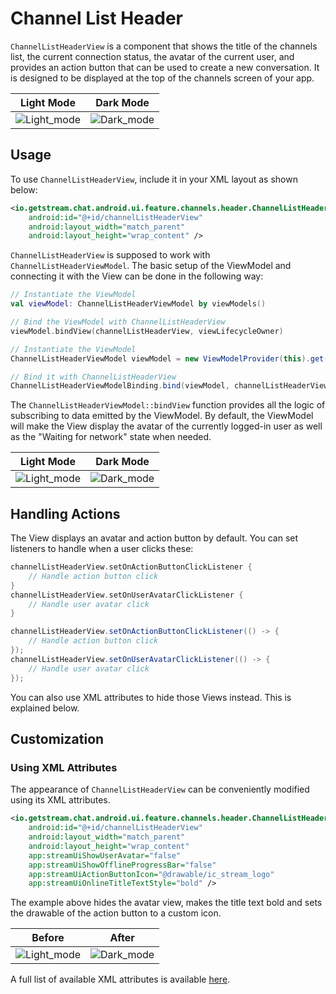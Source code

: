 
# Channel List Header

`ChannelListHeaderView` is a component that shows the title of the channels list, the current connection status, the avatar of the current user, and provides an action button that can be used to create a new conversation. It is designed to be displayed at the top of the channels screen of your app.
 
 | Light Mode | Dark Mode |
 | --- | --- |
 |![Light_mode](../../assets/channels_header.png)|![Dark_mode](../../assets/channels_header_dark.png)|
 
## Usage

To use `ChannelListHeaderView`, include it in your XML layout as shown below:

```xml
<io.getstream.chat.android.ui.feature.channels.header.ChannelListHeaderView
    android:id="@+id/channelListHeaderView"
    android:layout_width="match_parent"
    android:layout_height="wrap_content" />
```

`ChannelListHeaderView` is supposed to work with `ChannelListHeaderViewModel`. The basic setup of the ViewModel and connecting it with the View can be done in the following way:

<Tabs>
<TabItem value="kotlin" label="Kotlin">

 ```kotlin
// Instantiate the ViewModel
val viewModel: ChannelListHeaderViewModel by viewModels()

// Bind the ViewModel with ChannelListHeaderView
viewModel.bindView(channelListHeaderView, viewLifecycleOwner)
```
</TabItem>

<TabItem value="java" label="Java">

```java
// Instantiate the ViewModel
ChannelListHeaderViewModel viewModel = new ViewModelProvider(this).get(ChannelListHeaderViewModel.class);

// Bind it with ChannelListHeaderView
ChannelListHeaderViewModelBinding.bind(viewModel, channelListHeaderView, getViewLifecycleOwner());
```
</TabItem>
</Tabs>

The `ChannelListHeaderViewModel::bindView` function provides all the logic of subscribing to data emitted by the ViewModel. By default, the ViewModel will make the View display the avatar of the currently logged-in user as well as the "Waiting for network" state when needed.

 | Light Mode | Dark Mode |
 | --- | --- |
 |![Light_mode](../../assets/channels_header_waiting_for_network.png)|![Dark_mode](../../assets/channels_header_waiting_for_network_dark.png)|

## Handling Actions

The View displays an avatar and action button by default. You can set listeners to handle when a user clicks these:

<Tabs>
<TabItem value="kotlin" label="Kotlin">

```kotlin
channelListHeaderView.setOnActionButtonClickListener {
    // Handle action button click
}
channelListHeaderView.setOnUserAvatarClickListener {
    // Handle user avatar click
}
```
</TabItem>

<TabItem value="java" label="Java">

```java
channelListHeaderView.setOnActionButtonClickListener(() -> {
    // Handle action button click
});
channelListHeaderView.setOnUserAvatarClickListener(() -> {
    // Handle user avatar click
});
```
</TabItem>
</Tabs>

You can also use XML attributes to hide those Views instead. This is explained below.

## Customization

### Using XML Attributes

The appearance of `ChannelListHeaderView` can be conveniently modified using its XML attributes.   
```xml
<io.getstream.chat.android.ui.feature.channels.header.ChannelListHeaderView
    android:id="@+id/channelListHeaderView"
    android:layout_width="match_parent"
    android:layout_height="wrap_content"
    app:streamUiShowUserAvatar="false"
    app:streamUiShowOfflineProgressBar="false"
    app:streamUiActionButtonIcon="@drawable/ic_stream_logo"
    app:streamUiOnlineTitleTextStyle="bold" />
```

The example above hides the avatar view, makes the title text bold and sets the drawable of the action button to a custom icon.
    
| Before | After |
| --- | --- |
|![Light_mode](../../assets/channels_header.png)|![Dark_mode](../../assets/channels_header_after_customization.png)|

A full list of available XML attributes is available [here](https://github.com/GetStream/stream-chat-android/blob/main/stream-chat-android-ui-components/src/main/res/values/attrs_channel_list_header_view.xml).
